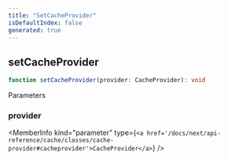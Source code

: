 ```yaml
---
title: "SetCacheProvider"
isDefaultIndex: false
generated: true
---
```



<!-- This file was generated from the CommandKit source. Do not modify. Instead, re-run the "docgen" script -->


## setCacheProvider

<GenerationInfo sourceFile="packages/cache/src/cache-plugin.ts" sourceLine="7" packageName="@commandkit/cache" />



```ts title="Signature"
function setCacheProvider(provider: CacheProvider): void
```
Parameters

### provider

<MemberInfo kind="parameter" type={`<a href='/docs/next/api-reference/cache/classes/cache-provider#cacheprovider'>CacheProvider</a>`} />

